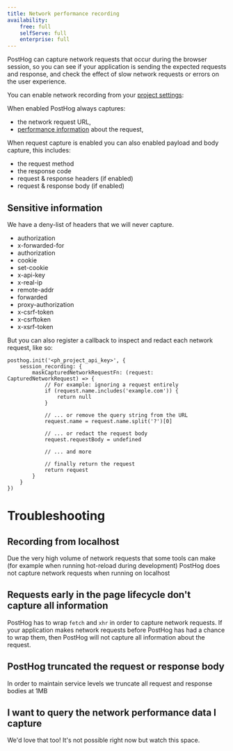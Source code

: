 ```yaml
---
title: Network performance recording
availability:
    free: full
    selfServe: full
    enterprise: full
---
```



PostHog can capture network requests that occur during the browser session, so you can see if your application is sending the expected requests and response, and check the effect of slow network requests or errors on the user experience.

You can enable network recording from your [project settings](https://app.posthog.com/project/settings):

<ProductScreenshot
    imageLight={ImgSampleConfigLight} 
    imageDark={ImgSampleConfigDark}
    alt="Enable network recording in your PostHog" 
    classes="rounded"
/>

When enabled PostHog always captures:

* the network request URL, 
* [performance information](https://developer.mozilla.org/en-US/docs/Web/API/PerformanceEntry) about the request,

When request capture is enabled you can also enabled payload and body capture, this includes:

* the request method
* the response code
* request & response headers (if enabled)
* request & response body (if enabled)

## Sensitive information

We have a deny-list of headers that we will never capture.

* authorization
* x-forwarded-for
* authorization
* cookie
* set-cookie
* x-api-key
* x-real-ip
* remote-addr
* forwarded
* proxy-authorization
* x-csrf-token
* x-csrftoken
* x-xsrf-token

But you can also register a callback to inspect and redact each network request, like so:

```js-web
posthog.init('<ph_project_api_key>', {
    session_recording: {
        maskCapturedNetworkRequestFn: (request: CapturedNetworkRequest) => {
            // For example: ignoring a request entirely
            if (request.name.includes('example.com')) {
                return null
            }

            // ... or remove the query string from the URL
            request.name = request.name.split('?')[0]

            // ... or redact the request body
            request.requestBody = undefined

            // ... and more

            // finally return the request
            return request
        }
    }
})
```

# Troubleshooting

## Recording from localhost

Due the very high volume of network requests that some tools can make (for example when running hot-reload during development) PostHog does not capture network requests when running on localhost

## Requests early in the page lifecycle don't capture all information

PostHog has to wrap `fetch` and `xhr` in order to capture network requests. If your application makes network requests before PostHog has had a chance to wrap them, then PostHog will not capture all information about the request.

## PostHog truncated the request or response body

In order to maintain service levels we truncate all request and response bodies at 1MB

## I want to query the network performance data I capture

We'd love that too! It's not possible right now but watch this space.
